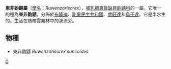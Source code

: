 {{Unreferenced|time=2019-03-31T10:27:05+00:00}}
{{Automatic Taxobox
| taxon = Ruwenzorisorex 
| image = 
| image_caption = 
| authority = 
}}
'''東非鼩鼱屬'''（[[學名|學名]]：''Ruwenzorisorex''），[[哺乳綱|哺乳綱]][[真盲缺目|真盲缺目]][[鼩鼱科|鼩鼱科]]的一屬。它唯一的種為'''東非鼩鼱'''，分佈於[[布隆迪|布隆迪]]、[[剛果民主共和國|剛果民主共和國]]、[[盧旺達|盧旺達]]和[[烏干達|烏干達]]。它是半水生的，生活在熱帶雲霧林中的溪流旁。

==物種==
*東非鼩鼱 ''Ruwenzorisorex suncoides''

{{Taxonbar|from=Q10811979}}

[[Category:鼩鼱科|D]]

{{哺乳动物小作品}}